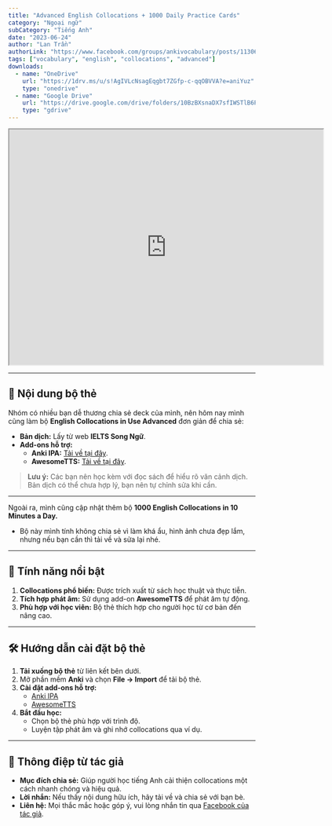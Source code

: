 ```yaml
---
title: "Advanced English Collocations + 1000 Daily Practice Cards"
category: "Ngoại ngữ"
subCategory: "Tiếng Anh"
date: "2023-06-24"
author: "Lan Trần"
authorLink: "https://www.facebook.com/groups/ankivocabulary/posts/1130640154362307/"
tags: ["vocabulary", "english", "collocations", "advanced"]
downloads:
  - name: "OneDrive"
    url: "https://1drv.ms/u/s!AgIVLcNsagEqgbt7ZGfp-c-qqOBVVA?e=aniYuz"
    type: "onedrive"
  - name: "Google Drive"
    url: "https://drive.google.com/drive/folders/10BzBXsnaDX7sfIWSTlB6PyUA0k7Ml2L2?usp=sharing"
    type: "gdrive"
---
```


<iframe src="https://drive.google.com/file/d/10CVFoebRpTHpcar3iAvaWszs1lbJGpli/preview" width="640" height="480" allowfullscreen></iframe>

---

## 📝 **Nội dung bộ thẻ**  

Nhóm có nhiều bạn dễ thương chia sẻ deck của mình, nên hôm nay mình cũng làm bộ **English Collocations in Use Advanced** đơn giản để chia sẻ:  

- **Bản dịch:** Lấy từ web **IELTS Song Ngữ**.  
- **Add-ons hỗ trợ:**  
   - **Anki IPA:** [Tải về tại đây](https://ankiweb.net/shared/info/799647424).  
   - **AwesomeTTS:** [Tải về tại đây](https://ankiweb.net/shared/info/1436550454).  

> **Lưu ý:** Các bạn nên học kèm với đọc sách để hiểu rõ văn cảnh dịch. Bản dịch có thể chưa hợp lý, bạn nên tự chỉnh sửa khi cần.  

---

Ngoài ra, mình cũng cập nhật thêm bộ **1000 English Collocations in 10 Minutes a Day.**  

- Bộ này mình tính không chia sẻ vì làm khá ẩu, hình ảnh chưa đẹp lắm, nhưng nếu bạn cần thì tải về và sửa lại nhé.

---

## 📝 **Tính năng nổi bật**  

1. **Collocations phổ biến:** Được trích xuất từ sách học thuật và thực tiễn.  
2. **Tích hợp phát âm:** Sử dụng add-on **AwesomeTTS** để phát âm tự động.  
3. **Phù hợp với học viên:** Bộ thẻ thích hợp cho người học từ cơ bản đến nâng cao.  

---

## 🛠️ **Hướng dẫn cài đặt bộ thẻ**  

1. **Tải xuống bộ thẻ** từ liên kết bên dưới.  
2. Mở phần mềm **Anki** và chọn **File → Import** để tải bộ thẻ.  
3. **Cài đặt add-ons hỗ trợ:**  
   - [Anki IPA](https://ankiweb.net/shared/info/799647424)  
   - [AwesomeTTS](https://ankiweb.net/shared/info/1436550454)  
4. **Bắt đầu học:**  
   - Chọn bộ thẻ phù hợp với trình độ.  
   - Luyện tập phát âm và ghi nhớ collocations qua ví dụ.  

---

## 💖 **Thông điệp từ tác giả**  

- **Mục đích chia sẻ:** Giúp người học tiếng Anh cải thiện collocations một cách nhanh chóng và hiệu quả.  
- **Lời nhắn:** Nếu thấy nội dung hữu ích, hãy tải về và chia sẻ với bạn bè.  
- **Liên hệ:** Mọi thắc mắc hoặc góp ý, vui lòng nhắn tin qua [Facebook của tác giả](https://www.facebook.com/groups/ankivocabulary/posts/1130640154362307/).  